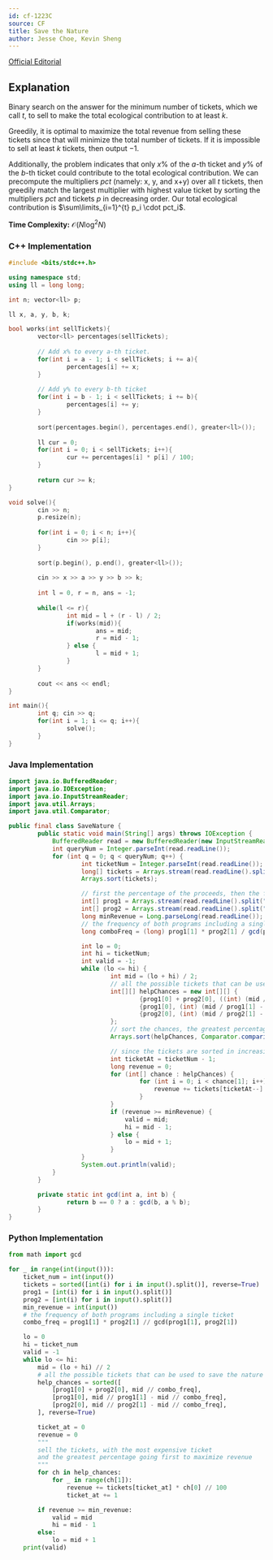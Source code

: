 ```yaml
---
id: cf-1223C
source: CF
title: Save the Nature
author: Jesse Choe, Kevin Sheng
---
```


[Official Editorial](https://codeforces.com/blog/entry/66993)

## Explanation

Binary search on the answer for the minimum number of tickets, which we call $t$, to sell to make the total ecological contribution to at least $k$. 

Greedily, it is optimal to maximize the total revenue from selling these tickets since that will minimize the total number of tickets. If it is impossible to sell at least $k$ tickets, then output $-1$.

Additionally, the problem indicates that only $x\%$ of the $a$-th ticket and $y\%$ of the $b$-th ticket could contribute to the total ecological contribution. We can precompute the multipliers $pct$ (namely: x, y, and x+y) over all $t$ tickets, then greedily match the largest multiplier with highest value ticket by sorting the multipliers $pct$ and tickets $p$ in decreasing order. Our total ecological contribution is $\sum\limits_{i=1}^{t} p_i \cdot pct_i$.


**Time Complexity:** $\mathcal{O}(N\log^2 N)$

<LanguageSection>

<CPPSection>

### C++ Implementation

```cpp
#include <bits/stdc++.h>

using namespace std;
using ll = long long;

int n; vector<ll> p;

ll x, a, y, b, k;

bool works(int sellTickets){
		vector<ll> percentages(sellTickets);
		
		// Add x% to every a-th ticket.
		for(int i = a - 1; i < sellTickets; i += a){
				percentages[i] += x;
		}
		
		// Add y% to every b-th ticket
		for(int i = b - 1; i < sellTickets; i += b){
				percentages[i] += y;
		}
		
		sort(percentages.begin(), percentages.end(), greater<ll>());
		
		ll cur = 0;
		for(int i = 0; i < sellTickets; i++){
				cur += percentages[i] * p[i] / 100;
		}
		
		return cur >= k;
}

void solve(){
		cin >> n;
		p.resize(n);
		
		for(int i = 0; i < n; i++){
				cin >> p[i];
		}
		
		sort(p.begin(), p.end(), greater<ll>());
		
		cin >> x >> a >> y >> b >> k;
		
		int l = 0, r = n, ans = -1;
		
		while(l <= r){
				int mid = l + (r - l) / 2;
				if(works(mid)){
						ans = mid;
						r = mid - 1;
				} else {
						l = mid + 1;
				}
		}
		
		cout << ans << endl;
}

int main(){
		int q; cin >> q;
		for(int i = 1; i <= q; i++){
				solve();
		}
}
```

</CPPSection>

<JavaSection>
    
### Java Implementation

```java
import java.io.BufferedReader;
import java.io.IOException;
import java.io.InputStreamReader;
import java.util.Arrays;
import java.util.Comparator;

public final class SaveNature {
		public static void main(String[] args) throws IOException {
			BufferedReader read = new BufferedReader(new InputStreamReader(System.in));
			int queryNum = Integer.parseInt(read.readLine());
			for (int q = 0; q < queryNum; q++) {
					int ticketNum = Integer.parseInt(read.readLine());
					long[] tickets = Arrays.stream(read.readLine().split(" ")).mapToLong(Long::parseLong).toArray();
					Arrays.sort(tickets);

					// first the percentage of the proceeds, then the frequency
					int[] prog1 = Arrays.stream(read.readLine().split(" ")).mapToInt(Integer::parseInt).toArray();
					int[] prog2 = Arrays.stream(read.readLine().split(" ")).mapToInt(Integer::parseInt).toArray();
					long minRevenue = Long.parseLong(read.readLine());
					// the frequency of both programs including a single ticket
					long comboFreq = (long) prog1[1] * prog2[1] / gcd(prog1[1], prog2[1]);

					int lo = 0;
					int hi = ticketNum;
					int valid = -1;
					while (lo <= hi) {
							int mid = (lo + hi) / 2;
							// all the possible tickets that can be used to save the nature
							int[][] helpChances = new int[][] {
									{prog1[0] + prog2[0], ((int) (mid / comboFreq))},
									{prog1[0], (int) (mid / prog1[1] - mid / comboFreq)},
									{prog2[0], (int) (mid / prog2[1] - mid / comboFreq)}
							};
							// sort the chances, the greatest percentage going first
							Arrays.sort(helpChances, Comparator.comparingInt(c -> -c[0]));

							// since the tickets are sorted in increasing order, we go in reverse
							int ticketAt = ticketNum - 1;
							long revenue = 0;
							for (int[] chance : helpChances) {
									for (int i = 0; i < chance[1]; i++) {
										revenue += tickets[ticketAt--] * chance[0] / 100;
									}
							}
							if (revenue >= minRevenue) {
								valid = mid;
								hi = mid - 1;
							} else {
								lo = mid + 1;
							}
					}
					System.out.println(valid);
			}
		}

		private static int gcd(int a, int b) {
				return b == 0 ? a : gcd(b, a % b);
		}
}
```

</JavaSection>

<PySection>
    
### Python Implementation

```py
from math import gcd

for _ in range(int(input())):
	ticket_num = int(input())
	tickets = sorted([int(i) for i in input().split()], reverse=True)
	prog1 = [int(i) for i in input().split()]
	prog2 = [int(i) for i in input().split()]
	min_revenue = int(input())
	# the frequency of both programs including a single ticket
	combo_freq = prog1[1] * prog2[1] // gcd(prog1[1], prog2[1])

	lo = 0
	hi = ticket_num
	valid = -1
	while lo <= hi:
		mid = (lo + hi) // 2
		# all the possible tickets that can be used to save the nature
		help_chances = sorted([
			[prog1[0] + prog2[0], mid // combo_freq],
			[prog1[0], mid // prog1[1] - mid // combo_freq],
			[prog2[0], mid // prog2[1] - mid // combo_freq],
		], reverse=True)

		ticket_at = 0
		revenue = 0
		"""
		sell the tickets, with the most expensive ticket
		and the greatest percentage going first to maximize revenue
		"""
		for ch in help_chances:
			for _ in range(ch[1]):
				revenue += tickets[ticket_at] * ch[0] // 100
				ticket_at += 1

		if revenue >= min_revenue:
			valid = mid
			hi = mid - 1
		else:
			lo = mid + 1
	print(valid)
```
    
</PySection>

</LanguageSection>
